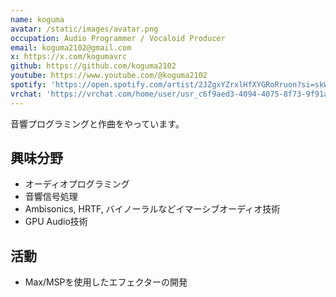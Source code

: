 ```yaml
---
name: koguma
avatar: /static/images/avatar.png
occupation: Audio Programmer / Vocaloid Producer
email: koguma2102@gmail.com
x: https://x.com/kogumavrc
github: https://github.com/koguma2102
youtube: https://www.youtube.com/@koguma2102
spotify: 'https://open.spotify.com/artist/2JZgxYZrxlHfXYGRoRruon?si=skWqYMu0TAioPRpnmwMzFA'
vrchat: 'https://vrchat.com/home/user/usr_c6f9aed3-4094-4075-8f73-9f91a06f9702'
---
```


音響プログラミングと作曲をやっています。

## 興味分野

- オーディオプログラミング
- 音響信号処理
- Ambisonics, HRTF, バイノーラルなどイマーシブオーディオ技術
- GPU Audio技術

## 活動

- Max/MSPを使用したエフェクターの開発
